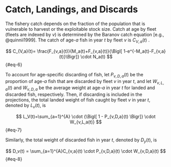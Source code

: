 # Catch, Landings, and Discards {.unnumbered}

The fishery catch depends on the fraction of the population that is vulnerable to harvest or the exploitable stock size. Catch at age by fleet (fleets are indexed by $v$) is determined by the Baranov catch equation [e.g., @quinnii1999]. The catch of age-$a$ fish in year $t$ by fleet $v$ is $C_{V,a}(t)$ .

$$ 
C_{V,a}(t)= \frac{F_{v,a}(t)}{M_a(t)+F_{v,a}(t)}{\Bigl[ 1-e^{-M_a(t)-F_{v,a}(t)}\Bigr]} \cdot N_a(t)
$$ {#eq-6}

To account for age-specific discarding of fish, let $P_{v,D,a}(t)$ be the proportion of age-$a$ fish that are discarded by fleet $v$ in year $t$, and let $W_{v,L,a}(t)$ and $W_{v,D,a}$ be the average weight at age-$a$ in year $t$ for landed and discarded fish, respectively. Then, if discarding is included in the projections, the total landed weight of fish caught by fleet $v$ in year $t$, denoted by $L_v(t)$, is


$$
L_V(t)=\sum_{a=1}^{A} \cdot {\Bigl[ 1 - P_{v,D,a}(t) \Bigr]} \cdot W_{v,L,a(t)}
$$ {#eq-7}

Similarly, the total weight of discarded fish in year $t$, denoted by $D_y(t)$, is

$$
  D_v(t) = \sum_{a=1}^{A}C_{v,a}(t) \cdot P_{v,D,a}(t) \cdot W_{v,D,a}(t)
$$ {#eq-8}
